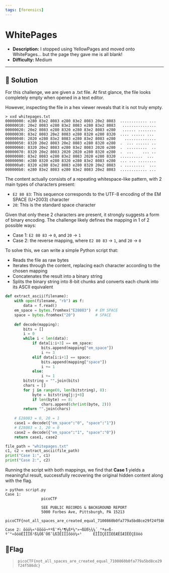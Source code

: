 ---
tags: [forensics]
---
# WhitePages

- **Description:** I stopped using YellowPages and moved onto WhitePages... but the page they gave me is all blank!
- **Difficulty:** Medium

---

## 🔎 Solution
For this challenge, we are given a .txt file. 
At first glance, the file looks completely empty when opened in a text editor.

However, inspecting the file in a hex viewer reveals that it is not truly empty. 
```
> xxd whitepages.txt 
00000000: e280 83e2 8083 e280 83e2 8083 20e2 8083  ............ ...
00000010: 20e2 8083 e280 83e2 8083 e280 83e2 8083   ...............
00000020: 20e2 8083 e280 8320 e280 83e2 8083 e280   ...... ........
00000030: 83e2 8083 20e2 8083 e280 8320 e280 8320  .... ...... ... 
00000040: 2020 e280 83e2 8083 e280 83e2 8083 e280    ..............
00000050: 8320 20e2 8083 20e2 8083 e280 8320 e280  .  ... ...... ..
00000060: 8320 20e2 8083 e280 83e2 8083 2020 e280  .  .........  ..
00000070: 8320 20e2 8083 2020 2020 e280 8320 e280  .  ...    ... ..
00000080: 83e2 8083 e280 83e2 8083 2020 e280 8320  ..........  ... 
00000090: e280 8320 e280 8320 e280 83e2 8083 e280  ... ... ........
000000a0: 8320 e280 83e2 8083 e280 8320 20e2 8083  . .........  ...
000000b0: e280 83e2 8083 e280 83e2 8083 20e2 8083  ............ ...
```
The content actually consists of a repeating whitespace-like pattern, with 2 main types of characters present:
- `E2 80 83`: This sequence corresponds to the UTF-8 encoding of the EM SPACE (U+2003) character
- `20`: This is the standard space character

Given that only these 2 characters are present, it strongly suggests a form of binary encoding. 
The challenge likely defines the mapping in 1 of 2 possible ways:
- Case 1: `E2 80 83` → `0`, and `20` → `1`
- Case 2: the reverse mapping, where `E2 80 83` → `1`, and `20` → `0`

To solve this, we can write a simple Python script that:
- Reads the file as raw bytes
- Iterates through the content, replacing each character according to the chosen mapping
- Concatenates the result into a binary string
- Splits the binary string into 8-bit chunks and converts each chunk into its ASCII equivalent
```python
def extract_ascii(filename):
    with open(filename, "rb") as f:
        data = f.read() 
    em_space = bytes.fromhex("E28083")  # EM SPACE
    space = bytes.fromhex("20")         # SPACE
    
    def decode(mapping):
        bits = []
        i = 0
        while i < len(data):
            if data[i:i+3] == em_space:  
                bits.append(mapping["em_space"])
                i += 3
            elif data[i:i+1] == space:   
                bits.append(mapping["space"])
                i += 1
            else:
                i += 1
        bitstring = "".join(bits)        
        chars = []
        for j in range(0, len(bitstring), 8):
            byte = bitstring[j:j+8]
            if len(byte) == 8:
                chars.append(chr(int(byte, 2)))
        return "".join(chars)
    
    # E28083 = 0, 20 = 1
    case1 = decode({"em_space":"0", "space":"1"})
    # E28083 = 1, 20 = 0
    case2 = decode({"em_space":"1", "space":"0"})  
    return case1, case2

file_path = "whitepages.txt"  
c1, c2 = extract_ascii(file_path)
print("Case 1:", c1)
print("Case 2:", c2)
```
Running the script with both mappings, we find that **Case 1** yields a meaningful result, successfully recovering the original hidden content along with the flag.
```
> python script.py  
Case 1: 
                picoCTF

                SEE PUBLIC RECORDS & BACKGROUND REPORT
                5000 Forbes Ave, Pittsburgh, PA 15213
                picoCTF{not_all_spaces_are_created_equal_7100860b0fa779a5bd8ce29f24f586dc}

Case 2: õöö¼«¹õõöö¬ººß¯ª½³¶¼ß­º¼°­»¬ßÙß½¾¼´¸­°ª±»ß­º¯°­«õööÊÏÏÏß¹ß¾Óß¯Óß¯¾ßÎÊÍÎÌõöö¼«¹     ÈÎÏÏÇÉÏÏÈÈÆÊÍÆÍËÊÇÉõöö
```
## 🚩Flag
> `picoCTF{not_all_spaces_are_created_equal_7100860b0fa779a5bd8ce29f24f586dc}`